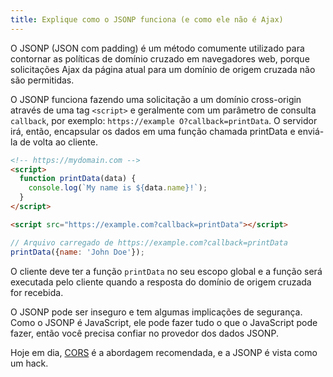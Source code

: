 ```yaml
---
title: Explique como o JSONP funciona (e como ele não é Ajax)
---
```


O JSONP (JSON com padding) é um método comumente utilizado para contornar as políticas de domínio cruzado em navegadores web, porque solicitações Ajax da página atual para um domínio de origem cruzada não são permitidas.

O JSONP funciona fazendo uma solicitação a um domínio cross-origin através de uma tag `<script>` e geralmente com um parâmetro de consulta `callback`, por exemplo: `https://example O?callback=printData`. O servidor irá, então, encapsular os dados em uma função chamada printData e enviá-la de volta ao cliente.

```html
<!-- https://mydomain.com -->
<script>
  function printData(data) {
    console.log(`My name is ${data.name}!`);
  }
</script>

<script src="https://example.com?callback=printData"></script>
```

```js
// Arquivo carregado de https://example.com?callback=printData
printData({name: 'John Doe'});
```

O cliente deve ter a função `printData` no seu escopo global e a função será executada pelo cliente quando a resposta do domínio de origem cruzada for recebida.

O JSONP pode ser inseguro e tem algumas implicações de segurança. Como o JSONP é JavaScript, ele pode fazer tudo o que o JavaScript pode fazer, então você precisa confiar no provedor dos dados JSONP.

Hoje em dia, [CORS](http://en.wikipedia.org/wiki/Cross-origin_resource_sharing) é a abordagem recomendada, e a JSONP é vista como um hack.
